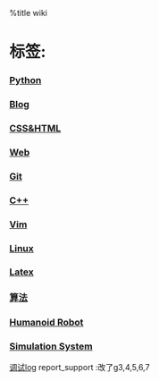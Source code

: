 %title wiki 

= 标签: =
=== [[./python/python|Python]] ===
=== [[./blog/blog|Blog]] ===
=== [[./html/css|CSS&HTML]] ===
=== [[./web|Web]] ===
=== [[./git/git|Git]] ===
=== [[./cpp/cpp|C++]] ===
=== [[./vim/vim|Vim]] ===
=== [[./linux/linux|Linux]] ===
=== [[./latex|Latex]] ===
=== [[./algorithm|算法]] ===
===[[./robot/robot| Humanoid Robot]] ===
=== [[./sim/sim|Simulation System]] ===

[[调试log]]
report_support :改了g3,4,5,6,7
